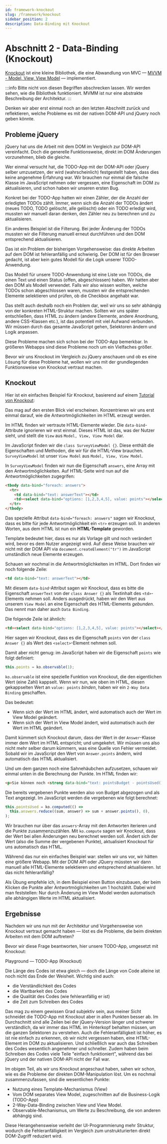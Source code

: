 ```yaml
---
id: framework-knockout
slug: /framework/knockout
sidebar_position: 2
description: Data-Binding mit Knockout
---
```



# Abschnitt 2 - Data-Binding (Knockout)

[Knockout](https://knockoutjs.com/index.html) ist eine kleine Bibliothek, die
eine Abwandlung von MVC &mdash; [MVVM - Model, View, View Model](https://en.wikipedia.org/wiki/Model%E2%80%93view%E2%80%93viewmodel) &mdash;
implementiert.

:::info
Bitte nicht von diesen Begriffen abschrecken lassen. Wir werden sehen, wie die
Bibliothek funktioniert. MVMM ist nur eine abstrakte Beschreibung der Architektur.
:::

Denken wir aber erst einmal noch an den letzten Abschnitt zurück und reflektieren,
welche Probleme es mit der nativen DOM-API und jQuery noch geben könnte.

## Probleme jQuery

jQuery hat uns die Arbeit mit dem DOM im Vergleich zur DOM-API vereinfacht. Doch
die generelle Funktionsweise, direkt im DOM Änderungen vorzunehmen, blieb die gleiche.

Wer einmal versucht hat, die TODO-App mit der DOM-API oder jQuery selber umzusetzen,
der wird (wahrscheinlich) festgestellt haben, dass dies keine angenehme Erfahrung
war. Wir brauchen nur einmal die falsche Klasse im JavaScript nehmen oder
vergessen, eine Eigenschaft im DOM zu aktualisieren, und schon haben wir unseren
ersten Bug.

Konkret bei der TODO-App hatten wir einen Zähler, der die Anzahl der erledigten
TODOs zählt. Immer, wenn sich die Anzahl der TODOs ändert (neues TODO, TODO
gelöscht, alle gelöscht) oder ein TODO erledigt wird, mussten wir manuell
daran denken, den Zähler neu zu berechnen und zu aktualisieren.

Ein anderes Beispiel ist die Filterung. Bei jeder Änderung der TODOs mussten wir
die Filterung manuell erneut durchführen und den DOM entsprechend aktualisieren.

Das ist ein Problem der bisherigen Vorgehensweise: das direkte Arbeiten
auf dem DOM ist fehleranfällig und schwierig.  Der DOM ist für den Browser
gedacht, ist aber kein gutes Modell für die Logik unserer TODO-Anwendung.

Das Modell für unsere TODO-Anwendung ist eine Liste von TODOs, die einen Text
und einen Status (offen, abgeschlossen) haben. Wir hatten aber den DOM als Modell
verwendet. Falls wir also wissen wollten, welche TODOs schon abgeschlossen waren,
mussten wir die entsprechenden Elemente selektieren und prüfen, ob die Checkbox
angehabt war.

Das stellt auch deshalb noch ein Problem dar, weil wir uns so sehr abhängig von
der konkreten HTML-Struktur machen. Sollten wir uns später entschließen, dass
HTML zu ändern (andere Elemente, andere Anordnung, andere CSS-Klassen etc.),
ist das potentiell mit viel Aufwand verbunden. Wir müssen durch das gesamte JavaScript
gehen, Selektoren ändern und Logik anpassen.

Diese Probleme machen sich schon bei der TODO-App bemerkbar. In größeren Webapps
sind diese Probleme noch um ein Vielfaches größer.

Bevor wir uns Knockout im Vergleich zu jQuery anschauen und ob es eine Lösung
für diese Probleme hat, wollen wir uns mit der grundlegenden Funktionsweise von
Knockout vertraut machen.

## Knockout

Hier ist ein einfaches Beispiel für Knockout, basierend auf einem
[Tutorial von Knockout](https://learn.knockoutjs.com/#/?tutorial=custombindings):

<HtmlSnippet path="knockout-simple" type="html" tabs="html,js" />

Das mag auf den ersten Blick viel erscheinen. Konzentrieren wir uns erst einmal
darauf, wie die Antwortmöglichkeiten im HTML erzeugt werden.

Im HTML finden wir vertraute HTML-Elemente wieder. Die `data-bind`-Attribute
ignorieren wir erst einmal. Dieses HTML ist das, was der Nutzer sieht, und stellt
die `View` aus `Model, View, View Model` dar.

Im JavaScript finden wir die `class SurveyViewModel {}`. Diese enthält die Eigenschaften
und Methoden, die wir für die HTML-View brauchen. `SurveyViewModel` ist unser
`View Model` aus `Model, View, View Model`.

In `SurveyViewModel` finden wir nun die Eigenschaft `answers`, eine Array mit
den Antwortmöglichkeiten. Auf HTML-Seite wird nun auf die Antwortmöglichkeiten
zugegrifen:

```html
<tbody data-bind="foreach: answers">
  <tr>
    <td data-bind="text: answerText"></td>
    <td><select data-bind="options: [1,2,3,4,5], value: points"></select></td>
  </tr>    
</tbody>
```

Das spezielle Attribut `data-bind="foreach: answers"` sagen wir Knockout, dass es
bitte für jede Antwortmöglichkeit ein `<tr>` erzeugen soll. In anderen Worten,
aus dem HTML ist nun ein __HTML-Template__ geworden.

Template bedeutet hier, dass es nur als Vorlage gilt und noch verändert wird,
bevor es dem Nutzer angezeigt wird. Auf diese Weise brauchen wir nicht mit
der DOM API via `document.createElement("tr")` im JavaScript umständlich neue
Elemente erzeugen.

Schauen wir nochmal in die Antwortmöglichkeiten im HTML. Dort finden wir noch folgende Zeile:

```html
<td data-bind="text: answerText"></td>
```

Mit diesem `data-bind`-Attribut sagen wir Knockout, dass es bitte die Eigenschaft
`answerText` von der `class Answer {}` als Textinhalt des `<td>`-Elements
nehmen soll. Anders ausgedrückt, haben wir den Wert aus unserem `View Model`
an eine Eigenschaft des HTML-Elements _gebunden_. Das nennt man daher auch
`Data Binding`.

Die folgende Zeile ist ähnlich:

```html
<td><select data-bind="options: [1,2,3,4,5], value: points"></select></td>
```

Hier sagen wir Knockout, dass es die Eigenschaft `points` von der `class Answer {}`
als Wert des `<select>`-Element nehmen soll.

Damit aber nicht genug: im JavaScript haben wir die Eigenschaft `points` wie folgt
definiert:

```js
this.points = ko.observable(1);
```

`ko.observable` ist eine spezielle Funktion von Knockout, die den eigentlichen
Wert (eine Zahl) kappselt. Wenn wir nun, wie oben im HTML, diesen gekappselten
Wert an `value: points` _binden_, haben wir ein `2-Way Data Binding` geschaffen.

Das bedeutet:

* Wenn sich der Wert im HTML ändert, wird automatisch auch der Wert im View Model geändert.
* Wenn sich der Wert in View Model ändert, wird automatisch auch der Wert im HTML geändert.

Damit kümmert sich Knockout darum, dass der Wert in der `Answer`-Klasse immer
dem Wert im HTML entspricht; und umgekehrt. Wir müssen uns also nicht mehr selber
darum kümmern, was eine Quelle von Fehler vermeidet. Sobald wir im JavaScript
den Wert von `Answer.points` ändern, wird automatisch das HTML aktualisiert.

Und um dem ganzen noch eine Sahnehäubchen aufzusetzen, schauen wir einmal unten
in die Berechnung der Punkte. Im HTML finden wir:

```html
<p>Sie können noch <strong data-bind="text: pointsBudget - pointsUsed()"></strong> Punkte vergeben.</p>
```

Die bereits vergebenen Punkte werden also von Budget abgezogen und als Text angezeigt.
Im JavaScript werden die vergebenen wie folgt berechnet:

```js
this.pointsUsed = ko.computed(() =>
  this.answers.reduce((sum, answer) => sum + answer.points(), 0),
);
```

Wir brauchen nur über das `answers`-Array mit den Antworten iterieren und die
Punkte zusammenzuzählen. Mit `ko.compute` sagen wir Knockout, dass der Wert bei
allen Änderungen neu berechnet werden soll. Ändert sich der Wert (also die Summe
der vergebenen Punkte), aktualisiert Knockout für uns automatisch das HTML.

Während das nur ein einfaches Beispiel war: stellen wir uns vor, wir hätten
eine größere Webapp. Mit der DOM API oder JQuery müssten wir dann manuell
alle HTML-Elemente selektieren und entsprechend aktualisieren. Ist das nicht
fehleranfällig?

Als Übung empfehle ich, in dem Beispiel einen Button einzubauen, der beim Klicken
die Punkte aller Antwortmöglichkeiten um 1 hochzählt. Dabei wird man feststellen:
Nur durch Änderung im View Model werden automatisch alle abhängigen Werte im
HTML aktualisiert.

## Ergebnisse

Nachdem wir uns nun mit der Architektur und Vorgehensweise von Knockout vertraut
gemacht haben &mdash; löst es die Probleme, die beim direkten Arbeiten mit dem
DOM auftreten?

Bevor wir diese Frage beantworten, hier unsere TODO-App, umgesetzt mit Knockout:

<p>
  <Link to="/sandbox?snippet=todo-app-knockout&tab=js" target="_blank" rel="noopener noreferrer">Playground &mdash; TODO-App (Knockout)</Link>
</p>

Die Länge des Codes ist etwa gleich &mdash; doch die Länge von Code alleine ist
noch nicht das Ende der Weisheit. Wichtig sind auch:

* die Verständlichkeit des Codes
* die Wartbarkeit des Codes
* die Qualität des Codes (wie fehleranfällig er ist)
* die Zeit zum Schreiben des Codes

Das mag zu einem gewissen Grad subjektiv sein, aus meiner Sicht schneidet die
TODO-App mit Knockout aber in allen Punkten besser ab. Im Durchschnitt sind alle
Zeilen bei der jQuery-Version länger und schwerer verständlich, da wir immer
das HTML im Hinterkopf behalten müssen, um die ganzen Selektoren zu verstehen.
Auch die Fehleranfälligkeit ist höher, es ist nie einfach zu erkennen, ob wir
nicht vergessen haben, eine HTML-Element im DOM zu aktualisieren. Und schließlich
war auch das Schreiben des Codes wesentlich angenehmer und schneller. Zudem haben
beim Schreiben des Codes viele Teile "einfach funktioniert", während das bei
jQuery und der nativen DOM-API nicht der Fall war.

Im obigen Teil, als wir uns Knockout angeschaut haben, sahen wir schon, wie
es die Probleme der direkten DOM-Manipulation löst. Um es nochmal zusammenzufassen,
sind die wesentlichen Punkte:

* Nutzung eines Template-Mechanismus (View)
* Vom DOM separates View Model, zugeschnitten auf die Business-Logik (TODO-App)
* 2-Way-Data-Binding zwischen View und View Model.
* Observable-Mechanismus, um Werte zu Beschreibung, die von anderen abhängig sind.

Diese Herangehensweise verleiht der UI-Programmierung mehr Struktur, wodurch
die Fehleranfälligkeit im Vergleich zum unstrukturierten direkt DOM-Zugriff
reduziert wird.